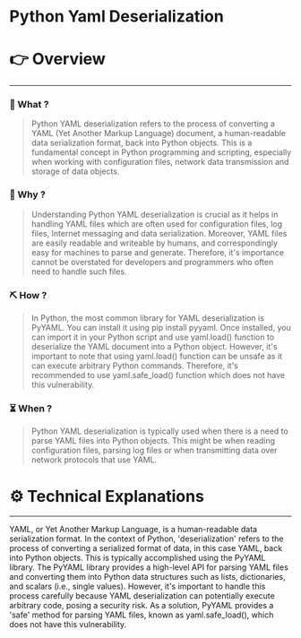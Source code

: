 # Python Yaml Deserialization


# 👉 Overview

---

### 👀 What ?

> Python YAML deserialization refers to the process of converting a YAML (Yet Another Markup Language) document, a human-readable data serialization format, back into Python objects. This is a fundamental concept in Python programming and scripting, especially when working with configuration files, network data transmission and storage of data objects.
> 

### 🧐 Why ?

> Understanding Python YAML deserialization is crucial as it helps in handling YAML files which are often used for configuration files, log files, Internet messaging and data serialization. Moreover, YAML files are easily readable and writeable by humans, and correspondingly easy for machines to parse and generate. Therefore, it's importance cannot be overstated for developers and programmers who often need to handle such files.
> 

### ⛏️ How ?

> In Python, the most common library for YAML deserialization is PyYAML. You can install it using pip install pyyaml. Once installed, you can import it in your Python script and use yaml.load() function to deserialize the YAML document into a Python object. However, it's important to note that using yaml.load() function can be unsafe as it can execute arbitrary Python commands. Therefore, it's recommended to use yaml.safe_load() function which does not have this vulnerability.
> 

### ⏳ When ?

> Python YAML deserialization is typically used when there is a need to parse YAML files into Python objects. This might be when reading configuration files, parsing log files or when transmitting data over network protocols that use YAML.
> 

# ⚙️ Technical Explanations

---

YAML, or Yet Another Markup Language, is a human-readable data serialization format. In the context of Python, 'deserialization' refers to the process of converting a serialized format of data, in this case YAML, back into Python objects. This is typically accomplished using the PyYAML library. The PyYAML library provides a high-level API for parsing YAML files and converting them into Python data structures such as lists, dictionaries, and scalars (i.e., single values). However, it's important to handle this process carefully because YAML deserialization can potentially execute arbitrary code, posing a security risk. As a solution, PyYAML provides a 'safe' method for parsing YAML files, known as yaml.safe_load(), which does not have this vulnerability.
